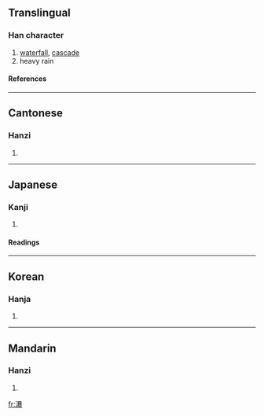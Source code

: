 ==Translingual==
===Han character===
{{Han char|rn=85|rad=水|as=15|sn=18|four=3613<sub>2</sub>|canj=水日廿水 (EATE)}}
# [[waterfall]], [[cascade]]
# heavy rain
====References====
{{Han ref|kx=0659.130|dkj=18609|dj=1069.080|hdz=31778.010|uh=7011|ud=28689|bh=C272|bd=49778}}

----
==Cantonese==
===Hanzi===
{{yue-hanzi|jyut=|y=buk6}}
# {{defn|Cantonese}}

----
==Japanese==
===Kanji===
{{ja-kanji|grade=|rs=水15}}
# {{defn|Japanese}} 
====Readings====
{{ja-readings|on=[[ばく]] (baku), [[ほう]] (hō), [[ぼく]] (boku)|kun=[[にわかうめ]] (niwakaume), [[たき]] (taki)}}

----
==Korean==
===Hanja===
{{ko-hanja|hangeul=[[폭]], [[포]]|eumhun=|rv=pok, po|mr=p'ok, p'o|y=phok, pho}}
# {{defn|Korean}}

----
==Mandarin==
===Hanzi===
{{cmn-hanzi|pin=[[pù]] (pu4)|wg=p'u<sup>4</sup>}}
# {{defn|Mandarin}}

[[fr:瀑]]